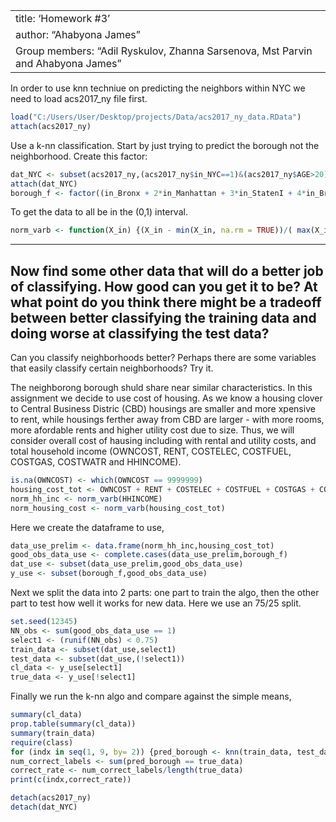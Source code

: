 --------------------------------------------------
title: 'Homework #3'
author: "Ahabyona James"
Group members: "Adil Ryskulov, Zhanna Sarsenova, Mst Parvin and Ahabyona James"
--------------------------------------------------


In order to use knn techniue on predicting the neighbors within NYC we need to load acs2017_ny file first.
```{r echo=TRUE}
load("C:/Users/User/Desktop/projects/Data/acs2017_ny_data.RData")
attach(acs2017_ny)
```



Use a k-nn classification. Start by just trying to predict the borough not the neighborhood. Create this factor:
```{r echo=TRUE}
dat_NYC <- subset(acs2017_ny,(acs2017_ny$in_NYC==1)&(acs2017_ny$AGE>20)&(acs2017_ny$AGE<66))
attach(dat_NYC)
borough_f <- factor((in_Bronx + 2*in_Manhattan + 3*in_StatenI + 4*in_Brooklyn + 5*in_Queens), levels=c(1,2,3,4,5),labels = c("Bronx","Manhattan","Staten Island","Brooklyn","Queens"))
```



To get the data to all be in the (0,1) interval.
```{r echo=TRUE}
norm_varb <- function(X_in) {(X_in - min(X_in, na.rm = TRUE))/( max(X_in, na.rm = TRUE) - min(X_in, na.rm = TRUE) )}
```



--------------------------------------------------
## Now find some other data that will do a better job of classifying. How good can you get it to be? At what point do you think there might be a tradeoff between better classifying the training data and doing worse at classifying the test data?

Can you classify neighborhoods better? Perhaps there are some variables that easily classify certain neighborhoods? Try it.



The neighborong borough shuld share near similar characteristics. In this assignment we decide to use cost of housing.
As we know a housing clover to Central Business Distric (CBD) housings are smaller and more xpensive to rent, while housings ferther away from CBD are larger - with more rooms, more afordable rents and higher utility cost due to size. Thus, we will consider overall cost of hausing including with rental and utility costs, and total household income (OWNCOST, RENT, COSTELEC, COSTFUEL, COSTGAS, COSTWATR and HHINCOME).
```{r echo=TRUE}
is.na(OWNCOST) <- which(OWNCOST == 9999999)
housing_cost_tot <- OWNCOST + RENT + COSTELEC + COSTFUEL + COSTGAS + COSTWATR
norm_hh_inc <- norm_varb(HHINCOME)
norm_housing_cost <- norm_varb(housing_cost_tot)
```



Here we create the dataframe to use,
```{r echo=TRUE}
data_use_prelim <- data.frame(norm_hh_inc,housing_cost_tot)
good_obs_data_use <- complete.cases(data_use_prelim,borough_f)
dat_use <- subset(data_use_prelim,good_obs_data_use)
y_use <- subset(borough_f,good_obs_data_use)
```



Next we split the data into 2 parts: one part to train the algo, then the other part to test how well it works for new data. Here we use an 75/25 split.
```{r echo=TRUE}
set.seed(12345)
NN_obs <- sum(good_obs_data_use == 1)
select1 <- (runif(NN_obs) < 0.75)
train_data <- subset(dat_use,select1)
test_data <- subset(dat_use,(!select1))
cl_data <- y_use[select1]
true_data <- y_use[!select1]
```



Finally we run the k-nn algo and compare against the simple means,
```{r echo=TRUE}
summary(cl_data)
prop.table(summary(cl_data))
summary(train_data)
require(class) 
for (indx in seq(1, 9, by= 2)) {pred_borough <- knn(train_data, test_data, cl_data, k = indx, l = 0, prob = FALSE, use.all = TRUE)}
num_correct_labels <- sum(pred_borough == true_data)
correct_rate <- num_correct_labels/length(true_data)
print(c(indx,correct_rate))
```


```{r echo=TRUE}
detach(acs2017_ny)
detach(dat_NYC)
```